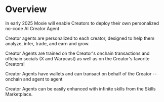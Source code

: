 # Overview

In early 2025 Moxie will enable Creators to deploy their own personalized no-code AI Creator Agent

Creator agents are personalized to each creator, designed to help them analyze, infer, trade, and earn and grow.

Creator Agents are trained on the Creator's onchain transactions and offchain socials (X and Warpcast) as well as on the Creator's favorite Creators!

Creator Agents have wallets and can transact on behalf of the Creator -- onchain and agent to agent

Creator Agents can be easily enhanced with infinite skills from the Skills Marketplace.
